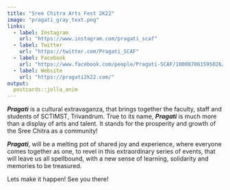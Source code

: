 ```yaml
---
title: "Sree Chitra Arts Fest 2K22"
image: "pragati_gray_text.png"
links:
  - label: Instagram 
    url: "https://www.instagram.com/pragati_scaf"
  - label: Twitter
    url: "https://twitter.com/Pragati_SCAF"
  - label: Facebook
    url: "https://www.facebook.com/people/Pragati-SCAF/100087061595026/"
  - label: Website
    url: "https://pragati2k22.com/"
output:
  postcards::jolla_anim
---
```

**_Pragati_** is a cultural extravaganza, that brings together the faculty, staff and students of SCTIMST, Trivandrum. True to its name, **_Pragati_** is much more than a display of arts and talent. It stands for the prosperity and growth of the Sree Chitra as a community!

**_Pragati_**, will be a melting pot of shared joy and experience, where everyone comes together as one, to revel in this extraordinary series of events, that will leave us all spellbound, with a new sense of learning, solidarity and memories to be treasured. 

Lets make it happen!
See you there!